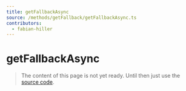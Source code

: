 ```yaml
---
title: getFallbackAsync
source: /methods/getFallback/getFallbackAsync.ts
contributors:
  - fabian-hiller
---
```


# getFallbackAsync

> The content of this page is not yet ready. Until then just use the [source code](https://github.com/fabian-hiller/valibot/blob/main/library/src/methods/getFallback/getFallbackAsync.ts).
